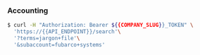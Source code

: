### Accounting

```bash
$ curl -H "Authorization: Bearer ${{COMPANY_SLUG}}_TOKEN" \
  'https://{{API_ENDPOINT}}/search'\
  '?terms=jargon+file'\
  '&subaccount=fubarco+systems'
```
